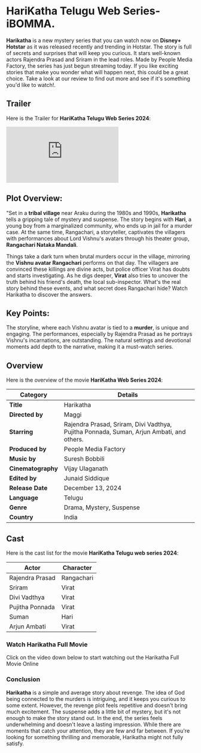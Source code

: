 


# HariKatha Telugu Web Series- iBOMMA.

**Harikatha** is a new mystery series that you can watch now on **Disney+ Hotstar** as it was released recently and trending in Hotstar. The story is full of secrets and surprises that will keep you curious. It stars well-known actors Rajendra Prasad and Sriram in the lead roles. Made by People Media Factory, the series has just begun streaming today. If you like exciting stories that make you wonder what will happen next, this could be a great choice. Take a look at our review to find out more and see if it's something you'd like to watch!.

<MDXImage
  src={SEO_OBJ.HARIKATHA.featuredImage}
  alt={SEO_OBJ.HARIKATHA.featuredImageAltText}
  title={SEO_OBJ.HARIKATHA.featuredImageAltText}
  extraStyling=" !h-96 max-w-[380px] lg:min-h-[400px] lg:h-auto lg:w-2/5 m-auto"
/>

## Trailer

Here is the Trailer for **HariKatha Telugu Web Series 2024**:

<iframe
  src="https://www.youtube.com/embed/p2Xr3T3iL7c?si=n4NfTTdyu93MtOdT"
  title="HariKatha Telugu Trailer"
  frameborder="0"
  allow="accelerometer; autoplay; clipboard-write; encrypted-media; gyroscope; picture-in-picture; web-share"
  referrerpolicy="strict-origin-when-cross-origin"
  allowfullscreen
  className="w-full h-[300px] lg:min-h-[500px]"
></iframe>

## Plot Overview:

"Set in a **tribal village** near Araku during the 1980s and 1990s, **Harikatha** tells a gripping tale of mystery and suspense. The story begins with **Hari**, a young boy from a marginalized community, who ends up in jail for a murder case. At the same time, Rangachari, a storyteller, captivates the villagers with performances about Lord Vishnu's avatars through his theater group, **Rangachari Nataka Mandali**.

Things take a dark turn when brutal murders occur in the village, mirroring the **Vishnu avatar Rangachari** performs on that day. The villagers are convinced these killings are divine acts, but police officer Virat has doubts and starts investigating. As he digs deeper, **Virat** also tries to uncover the truth behind his friend's death, the local sub-inspector. What's the real story behind these events, and what secret does Rangachari hide? Watch Harikatha to discover the answers.

## Key Points:

The storyline, where each Vishnu avatar is tied to a **murder**, is unique and engaging. The performances, especially by Rajendra Prasad as he portrays Vishnu's incarnations, are outstanding. The natural settings and devotional moments add depth to the narrative, making it a must-watch series.

## Overview

Here is the overview of the movie **HariKatha Web Series 2024**:

| **Category**       | **Details**                                                                              |
| ------------------ | ---------------------------------------------------------------------------------------- |
| **Title**          | Harikatha                                                                                |
| **Directed by**    | Maggi                                                                                    |
| **Starring**       | Rajendra Prasad, Sriram, Divi Vadthya, Pujitha Ponnada, Suman, Arjun Ambati, and others. |
| **Produced by**    | People Media Factory                                                                     |
| **Music by**       | Suresh Bobbili                                                                           |
| **Cinematography** | Vijay Ulaganath                                                                          |
| **Edited by**      | Junaid Siddique                                                                          |
| **Release Date**   | December 13, 2024                                                                        |
| **Language**       | Telugu                                                                                   |
| **Genre**          | Drama, Mystery, Suspense                                                                 |
| **Country**        | India                                                                                    |

## Cast

Here is the cast list for the movie **HariKatha Telugu web series 2024**:

| **Actor**       | **Character** |
| --------------- | ------------- |
| Rajendra Prasad | Rangachari    |
| Sriram          | Virat         |
| Divi Vadthya    | Virat         |
| Pujitha Ponnada | Virat         |
| Suman           | Hari          |
| Arjun Ambati    | Virat         |

### Watch Harikatha Full Movie

Click on the video down below to start watching out the Harikatha Full Movie Online

<VideoFrame url={SEO_OBJ.HARIKATHA.relativeURL} />

### Conclusion

**Harikatha** is a simple and average story about revenge. The idea of God being connected to the murders is intriguing, and it keeps you curious to some extent. However, the revenge plot feels repetitive and doesn't bring much excitement. The suspense adds a little bit of mystery, but it's not enough to make the story stand out. In the end, the series feels underwhelming and doesn't leave a lasting impression. While there are moments that catch your attention, they are few and far between. If you're looking for something thrilling and memorable, Harikatha might not fully satisfy.
